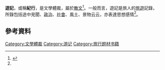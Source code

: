 {{Merge to|1=旅游文学|time=2018-11-22T10:05:23+00:00}}
{{noteTA
|T=zh-hans:旅行文学; zh-tw:遊記; zh-hk:遊記;
|1=zh-hans:旅行文学; zh-tw:遊記; zh-hk:遊記;
}}

{{文學}}
'''遊記'''，或稱'''紀行'''，是文學體裁，屬於[[散文|散文]]<ref name="辞海1979">{{cite book|title=辞海 1979年版缩印本|year=1980|publisher=上海辞书出版社|unified=17187-35}}</ref>。一般而言，遊記是旅人的[[旅遊|旅遊]]記錄，所錄包括途中見聞、[[政治|政治]]、[[社會|社會]]、風土、景物云云，亦表達思想感情<ref name="辞海1979"/>。

== 參考資料 ==
{{REFLIST}}
{{Authority control}}
{{Literature-stub}}
{{旅游}}

[[Category:文學體裁|Category:文學體裁]]
[[Category:游记|Category:游记]]
[[Category:旅行题材书籍|Category:旅行题材书籍]]